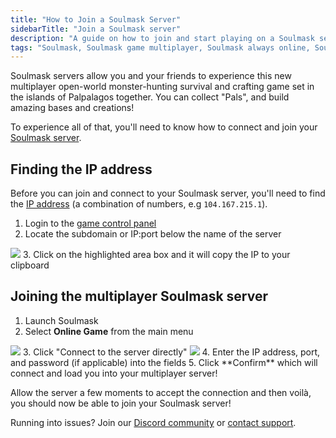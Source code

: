 ```yaml
---
title: "How to Join a Soulmask Server"
sidebarTitle: "Join a Soulmask server"
description: "A guide on how to join and start playing on a Soulmask server."
tags: "Soulmask, Soulmask game multiplayer, Soulmask always online, Soulmask community server"
---
```


Soulmask servers allow you and your friends to experience this new multiplayer open-world monster-hunting survival and crafting game set in the islands of Palpalagos together. You can collect "Pals", and build amazing bases and creations!

To experience all of that, you'll need to know how to connect and join your [Soulmask server](https://berrybyte.net/soulmask-server-hosting).

## Finding the IP address

Before you can join and connect to your Soulmask server, you'll need to find the [IP address](https://whatismyipaddress.com/ip-address) (a combination of numbers, e.g `104.167.215.1`).

1. Login to the [game control panel](https://game.berrybyte.net)
2. Locate the subdomain or IP:port below the name of the server
<Frame>
  <img src="/images/join-server.png" />
</Frame>
3. Click on the highlighted area box and it will copy the IP to your clipboard


## Joining the multiplayer Soulmask server
1. Launch Soulmask
2. Select **Online Game** from the main menu
<Frame>
  <img src="/images/soulmask-online-game.png" />
</Frame>
3. Click "Connect to the server directly"
<Frame>
  <img src="/images/soulmask-connect.png" />
</Frame>
4. Enter the IP address, port, and password (if applicable) into the fields
5. Click **Confirm** which will connect and load you into your multiplayer server!

Allow the server a few moments to accept the connection and then voilà, you should now be able to join your Soulmask server!

Running into issues? Join our [Discord community](https://berrybyte.net/discord) or [contact support](https://berrybyte.net/tickets).